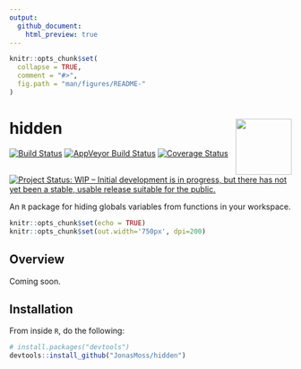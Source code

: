 ```yaml
---
output:
  github_document:
    html_preview: true
---
```


<!-- README.md is generated from README.Rmd. Please edit that file -->

```r
knitr::opts_chunk$set(
  collapse = TRUE,
  comment = "#>",
  fig.path = "man/figures/README-"
)
```

# hidden <img src="man/figures/logo.png" align="right" width="100" height="100" />
[![Build Status](https://travis-ci.org/JonasMoss/hidden.svg?branch=master)](https://travis-ci.org/JonasMoss/hidden)
[![AppVeyor Build Status](https://ci.appveyor.com/api/projects/status/github/JonasMoss/hidden?branch=master&svg=true)](https://ci.appveyor.com/project/JonasMoss/hidden)
[![Coverage Status](https://codecov.io/gh/JonasMoss/hidden/branch/master/graph/badge.svg)](https://codecov.io/gh/JonasMoss/hidden?branch=master)
[![Project Status: WIP – Initial development is in progress, but there has not yet been a stable, usable release suitable for the public.](https://www.repostatus.org/badges/latest/wip.svg)](https://www.repostatus.org/#wip)

An `R` package for hiding globals variables from functions in your workspace.
```r
knitr::opts_chunk$set(echo = TRUE)
knitr::opts_chunk$set(out.width='750px', dpi=200)
```

## Overview
Coming soon.

## Installation
From inside `R`, do the following:

```r
# install.packages("devtools")
devtools::install_github("JonasMoss/hidden")
```
